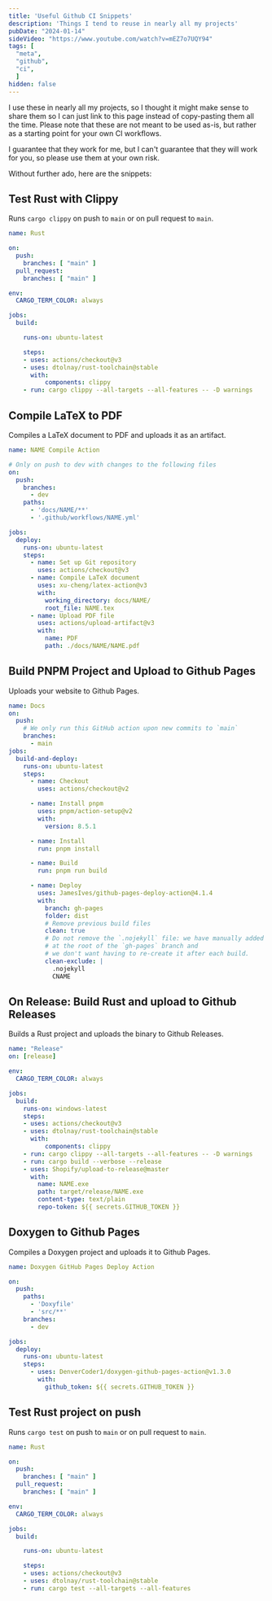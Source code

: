 ```yaml
---
title: 'Useful Github CI Snippets'
description: 'Things I tend to reuse in nearly all my projects'
pubDate: "2024-01-14"
sideVideo: "https://www.youtube.com/watch?v=mEZ7o7UQY94"
tags: [
  "meta",
  "github",
  "ci",
  ]
hidden: false
---
```


I use these in nearly all my projects, so I thought it might make sense to share them so I can just link to this page instead of copy-pasting them all the time. 
Please note that these are not meant to be used as-is, but rather as a starting point for your own CI workflows.

I guarantee that they work for me, but I can't guarantee that they will work for you, so please use them at your own risk.

Without further ado, here are the snippets:
## Test Rust with Clippy
Runs `cargo clippy` on push to `main` or on pull request to `main`.
```yaml
name: Rust

on:
  push:
    branches: [ "main" ]
  pull_request:
    branches: [ "main" ]

env:
  CARGO_TERM_COLOR: always

jobs:
  build:

    runs-on: ubuntu-latest

    steps:
    - uses: actions/checkout@v3
    - uses: dtolnay/rust-toolchain@stable
      with:
          components: clippy
    - run: cargo clippy --all-targets --all-features -- -D warnings
```

## Compile LaTeX to PDF
Compiles a LaTeX document to PDF and uploads it as an artifact.
```yaml
name: NAME Compile Action

# Only on push to dev with changes to the following files
on:
  push:
    branches:
      - dev
    paths:
      - 'docs/NAME/**'
      - '.github/workflows/NAME.yml'

jobs:
  deploy:
    runs-on: ubuntu-latest
    steps:
      - name: Set up Git repository
        uses: actions/checkout@v3
      - name: Compile LaTeX document
        uses: xu-cheng/latex-action@v3
        with:
          working_directory: docs/NAME/
          root_file: NAME.tex
      - name: Upload PDF file
        uses: actions/upload-artifact@v3
        with:
          name: PDF
          path: ./docs/NAME/NAME.pdf
```

## Build PNPM Project and Upload to Github Pages

Uploads your website to Github Pages.
```yaml
name: Docs
on:
  push:
    # We only run this GitHub action upon new commits to `main`
    branches:
      - main
jobs:
  build-and-deploy:
    runs-on: ubuntu-latest
    steps:
      - name: Checkout
        uses: actions/checkout@v2

      - name: Install pnpm
        uses: pnpm/action-setup@v2
        with:
          version: 8.5.1

      - name: Install
        run: pnpm install

      - name: Build
        run: pnpm run build

      - name: Deploy
        uses: JamesIves/github-pages-deploy-action@4.1.4
        with:
          branch: gh-pages
          folder: dist
          # Remove previous build files
          clean: true
          # Do not remove the `.nojekyll` file: we have manually added an empty `.nojekyll` file
          # at the root of the `gh-pages` branch and
          # we don't want having to re-create it after each build.
          clean-exclude: |
            .nojekyll
            CNAME
```


## On Release: Build Rust and upload to Github Releases
Builds a Rust project and uploads the binary to Github Releases.
```yaml
name: "Release"
on: [release]

env:
  CARGO_TERM_COLOR: always

jobs:
  build:
    runs-on: windows-latest
    steps:
    - uses: actions/checkout@v3
    - uses: dtolnay/rust-toolchain@stable
      with:
          components: clippy
    - run: cargo clippy --all-targets --all-features -- -D warnings
    - run: cargo build --verbose --release
    - uses: Shopify/upload-to-release@master
      with:
        name: NAME.exe
        path: target/release/NAME.exe
        content-type: text/plain
        repo-token: ${{ secrets.GITHUB_TOKEN }}
```

## Doxygen to Github Pages
Compiles a Doxygen project and uploads it to Github Pages.
```yaml
name: Doxygen GitHub Pages Deploy Action

on:
  push:
    paths:
      - 'Doxyfile'
      - 'src/**'
    branches:
      - dev

jobs:
  deploy:
    runs-on: ubuntu-latest
    steps:
      - uses: DenverCoder1/doxygen-github-pages-action@v1.3.0
        with:
          github_token: ${{ secrets.GITHUB_TOKEN }}
```

## Test Rust project on push
Runs `cargo test` on push to `main` or on pull request to `main`.
```yaml
name: Rust

on:
  push:
    branches: [ "main" ]
  pull_request:
    branches: [ "main" ]

env:
  CARGO_TERM_COLOR: always

jobs:
  build:

    runs-on: ubuntu-latest

    steps:
    - uses: actions/checkout@v3
    - uses: dtolnay/rust-toolchain@stable
    - run: cargo test --all-targets --all-features
```